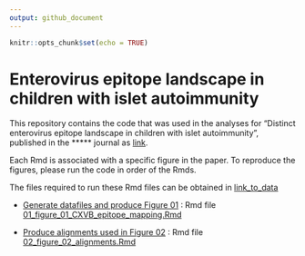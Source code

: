 ```yaml
---
output: github_document
---
```


```r
knitr::opts_chunk$set(echo = TRUE)
```

# Enterovirus epitope landscape in children with islet autoimmunity

This repository contains the code that was used in the analyses for "Distinct enterovirus epitope landscape in children with islet autoimmunity", published in the ***** journal as [link]().

Each Rmd is associated with a specific figure in the paper. To reproduce the figures, please run the code in order of the Rmds.

The files required to run these Rmd files can be obtained in [link_to_data]()

-   [Generate datafiles and produce Figure 01](01_figure_01_CXVB_epitope_mapping.md) : Rmd file
    [01_figure_01_CXVB_epitope_mapping.Rmd](01_figure_01_CXVB_epitope_mapping.Rmd)

-   [Produce alignments used in Figure 02](02_figure_02_alignments.md) : Rmd file
    [02_figure_02_alignments.Rmd](02_figure_02_alignments.Rmd)
